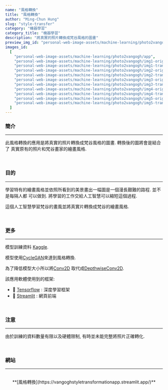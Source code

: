 ```yaml
---
name: "風格轉換"
title: "風格轉換"
author: "Ming-Chun Hung"
slug: "style-transfer"
category: "機器學習"
category_title: "機器學習"
description: "將真實的照片轉換成梵谷風格的圖畫"
preview_img_id: "personal-web-image-assets/machine-learning/photo2vangogh/preview"
images_id:
  [
    "personal-web-image-assets/machine-learning/photo2vangogh/app",
    "personal-web-image-assets/machine-learning/photo2vangogh/img1-origin",
    "personal-web-image-assets/machine-learning/photo2vangogh/img1-transform",
    "personal-web-image-assets/machine-learning/photo2vangogh/img2-origin",
    "personal-web-image-assets/machine-learning/photo2vangogh/img2-transform",
    "personal-web-image-assets/machine-learning/photo2vangogh/img3-origin",
    "personal-web-image-assets/machine-learning/photo2vangogh/img3-transform",
    "personal-web-image-assets/machine-learning/photo2vangogh/img4-origin",
    "personal-web-image-assets/machine-learning/photo2vangogh/img4-transform",
    "personal-web-image-assets/machine-learning/photo2vangogh/img5-origin",
    "personal-web-image-assets/machine-learning/photo2vangogh/img5-transform",
  ]
---
```


### 簡介

---

此風格轉換的應用是將真實的照片轉換成梵谷風格的圖畫. 轉換後的圖將會是結合了
真實原有的照片和梵谷畫家的繪畫風格.

<br />

### 目的

---

學習特有的繪畫風格並依照所看到的美景畫出一幅圖是一個漫長艱難的路程. 並不是每隔人都
可以做到. 將學習的工作交給人工智慧可以縮短這個過程.

這個人工智慧學習梵谷的畫風並將真實片轉換成梵谷的繪畫風格.

<br />

### 更多

---

模型訓練資料 [Kaggle](https://www.kaggle.com/datasets/suyashdamle/cyclegan?select=vangogh2photo).

模型使用[CycleGAN](https://www.tensorflow.org/tutorials/generative/cyclegan)來達到風格轉換.

為了降低模型大小所以將[Conv2D](https://www.tensorflow.org/api_docs/python/tf/keras/layers/Conv2D)
取代成[DepthwiseConv2D](https://www.tensorflow.org/api_docs/python/tf/keras/layers/DepthwiseConv2D).

該應用軟體使用到的框架:

- 🧰 [Tensorflow](https://www.tensorflow.org/) : 深度學習框架
- 🧰 [Streamlit](https://streamlit.io/) : 網頁前端

<br />

### 注意

---

由於訓練的資料數量有限以及硬體限制, 有時並未能完整將照片正確轉化.

<br />

### 網站

---

<br />
<center>
  **[風格轉換](https://vangoghstyletransformationapp.streamlit.app/)**
</center>

<br />
